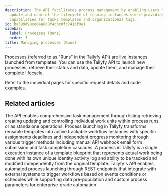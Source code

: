 ```yaml
---
description: The API facilitates process management by enabling users to launch retrieve
  update and control the lifecycle of running instances while providing integration
  capabilities for tasks templates and organizational tags.
id: ba599d98ce64a6d8f4cbc0fc7416f9e1
sidebar:
  label: Processes (Runs)
  order: 3
title: Managing processes (Runs)
---
```



Processes (referred to as "Runs" in the Tallyfy API) are live instances launched from templates. You can use the Tallyfy API to launch new processes, retrieve their status and data, update them, and manage their complete lifecycle.

Refer to the individual pages for specific request details and code examples.

<PageTree />


## Related articles
<CardGrid>
<LinkTitleCard header="<b>Code Samples > Managing tasks</b>" href="/products/pro/integrations/open-api/code-samples/tasks/" > The API enables comprehensive task management through listing retrieving creating updating and controlling individual work units within process runs or as standalone operations. </LinkTitleCard>
<LinkTitleCard header="<b>Pro > Launching</b>" href="/products/pro/launching/" > Process launching in Tallyfy transforms reusable templates into active trackable workflow instances with specific assignments deadlines and independent progress monitoring through various trigger methods including manual API webhook email form submission and task completion cascades. </LinkTitleCard>
<LinkTitleCard header="<b>Tracking And Tasks > More about processes</b>" href="/products/pro/tracking-and-tasks/processes/" > A process in Tallyfy is a single execution instance of a template blueprint that represents actual work being done with its own unique identity activity log and ability to be tracked and modified independently from the original template. </LinkTitleCard>
<LinkTitleCard header="<b>Triggers > Launch via API</b>" href="/products/pro/launching/triggers/via-api/" > Tallyfy's API enables automated process launching through REST endpoints that integrate with external systems to trigger workflows based on events conditions or schedules while supporting data pre-population and custom process parameters for enterprise-grade automation. </LinkTitleCard>
</CardGrid>